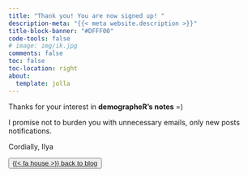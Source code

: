 ```yaml
---
title: "Thank you! You are now signed up! "
description-meta: "{{< meta website.description >}}"
title-block-banner: "#DFFF00"
code-tools: false
# image: img/ik.jpg
comments: false
toc: false
toc-location: right
about:
  template: jolla
---
```



Thanks for your interest in **demographeR’s notes** =)  

I promise not to burden you with unnecessary emails, only new posts notifications.

Cordially, Ilya 

<button class="btn btn-lg btn-secondary" type="button">
<a href="/">{{< fa house >}} back to blog</a>
</button>

